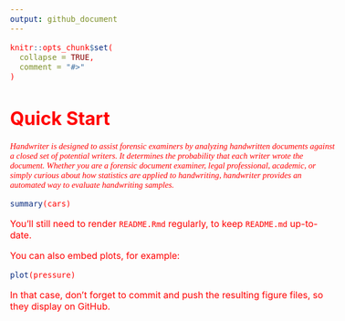 ```yaml
---
output: github_document
---
```


<!-- README.md is generated from README.Rmd. Please edit that file -->

<style type="text/css">
  body{
  font-size: 12pt;
  color: red
}
</style>

```r
knitr::opts_chunk$set(
  collapse = TRUE,
  comment = "#>"
)
```

# Quick Start

<!-- badges: start -->

<!-- badges: end -->

<p style="font-family: times, serif; font-size:11pt; font-style:italic">Handwriter is designed to assist forensic examiners by analyzing handwritten documents against a closed set of potential writers. It determines the probability that each writer wrote the document. Whether you are a forensic document examiner, legal professional, academic, or simply curious about how statistics are applied to handwriting, handwriter provides an automated way to evaluate handwriting samples.</p>

```r
summary(cars)
```

You'll still need to render `README.Rmd` regularly, to keep `README.md` up-to-date.

You can also embed plots, for example:

```r
plot(pressure)
```

In that case, don't forget to commit and push the resulting figure files, so they display on GitHub.
